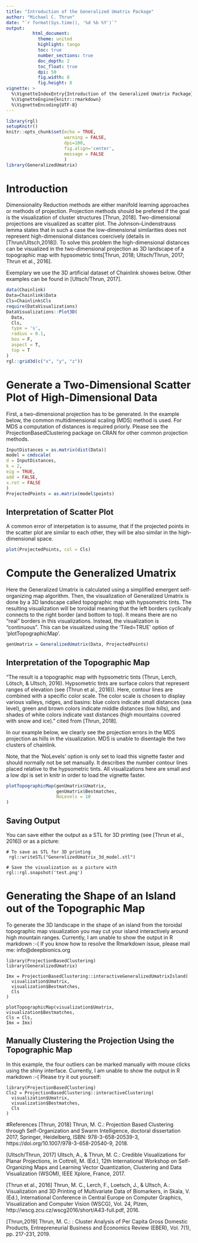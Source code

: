 ---
title: "Introduction of the Generalized Umatrix Package"
author: "Michael C. Thrun"
date: "`r format(Sys.time(), '%d %b %Y')`"
output: 
          html_document:
            theme: united
            highlight: tango 
            toc: true
            number_sections: true
            doc_depth: 2
            toc_float: true
            dpi: 50
            fig.width: 8
            fig.height: 8
vignette: >
  %\VignetteIndexEntry{Introduction of the Generalized Umatrix Package}
  %\VignetteEngine{knitr::rmarkdown}
  %\VignetteEncoding{UTF-8}
---
```{r setup, include=FALSE}
library(rgl)
setupKnitr()
knitr::opts_chunk$set(echo = TRUE,
                      warning = FALSE,
                      dpi=100,
                      fig.align='center',
                      message = FALSE
                      )
library(GeneralizedUmatrix)
```

# Introduction
Dimensionality Reduction methods are either manifold learning approaches or methods of projection. Projection methods should be prefered if the goal is the visualization of cluster structures [Thrun, 2018]. Two-dimensional projections are visualized as scatter plot. The Johnson–Lindenstrauss lemma states that in such a case the low-dimensional similarities does not represent high-dimensional distances coercively (details in [Thrun/Ultsch,2018]). To solve this problem the high-dimensional distances can be visualized in the two-dimensional projection as 3D landscape of a topographic map with hypsometric tints[Thrun, 2018; Ultsch/Thrun, 2017; Thrun  et al., 2016].

Exemplary we use the 3D artificial dataset of Chainlink showes below. Other examples can be found in [Ultsch/Thrun, 2017].

```{r testgl, webgl=TRUE, fig.width=6,fig.height = 6,fig.keep="none"}
data(Chainlink)
Data=Chainlink$Data
Cls=Chainlink$Cls
require(DataVisualizations)
DataVisualizations::Plot3D(
  Data,
  Cls,
  type = 's',
  radius = 0.1,
  box = F,
  aspect = T,
  top = T
)
rgl::grid3d(c("x", "y", "z"))
```
# Generate a Two-Dimensional Scatter Plot of High-Dimensional Data
First, a two-dimensional projection has to be generated. In the example below, the common multidimensional scaling (MDS) method is used. For MDS a computation of distances is required priorly. Please see the ProjectionBasedClustering package on CRAN for other common projection methods.

```{r, fig.width=1,fig.height = 1,fig.show='hide'}
InputDistances = as.matrix(dist(Data))
model = cmdscale(
d = InputDistances,
k = 2,
eig = TRUE,
add = FALSE,
x.ret = FALSE
)
ProjectedPoints = as.matrix(model$points)
```

## Interpretation of Scatter Plot
A common error of interpetation is to assume, that if the projected points in the scatter plot are similar to each other, they will be also similar in the high-dimensional space.

```{r, fig.width=6,fig.height = 6,fig.keep='first'}
plot(ProjectedPoints, col = Cls)
```

# Compute the Generalized Umatrix
Here the Generalized Umatrix is calculated using a simplified emergent self-organizing map algorithm. Then, the visualization of Generalized Umatrix is done by a 3D landscape called topographic map with hypsometric tints. 
The resulting visualization will be toroidal meaning that the left borders cyclically connects to the right border (and bottom to top). It means there are no "real" borders in this visualizations. Instead, the visualization is "continuous". This can be visualized using the 'Tiled=TRUE' option of 'plotTopographicMap'.

```{r,results=FALSE,fig.show='hide',fig.keep="none"}
genUmatrix = GeneralizedUmatrix(Data, ProjectedPoints)
```

## Interpretation of the Topographic Map
"The result is a topographic map with hypsometric tints (Thrun, Lerch, Lötsch, & Ultsch, 2016). Hypsometric tints are surface colors  that represent ranges of elevation (see (Thrun et al., 2016)). Here, contour lines are combined with a specific color scale. The color scale is chosen to display various valleys, ridges, and basins: blue colors indicate small distances (sea level), green and brown colors indicate middle distances (low hills), and shades of white colors  indicate vast distances (high mountains covered with snow and ice)." cited from [Thrun, 2018].

In our example below, we clearly see the projection errors in the MDS projection as hills in the visualization. MDS is unable to disentagle the two clusters of chainlink. 

Note, that the 'NoLevels' option is only set to load this vignette faster and should normally not be set manually. It describes the number contour lines placed relative to the hypsometric tints. All visualizations here are small and a low dpi is set in knitr in order to load the vignette faster.

```{r, fig.width=7,fig.height = 7,fig.keep='high',fig.show='asis', webgl=TRUE}
plotTopographicMap(genUmatrix$Umatrix, 
                   genUmatrix$Bestmatches, 
                   NoLevels = 10
)
```

## Saving Output
You can save either the output as a STL for 3D printing (see [Thrun et al., 2016]) or as a picture: 

```{}
# To save as STL for 3D printing
 rgl::writeSTL("GenerelizedUmatrix_3d_model.stl")

# Save the visualization as a picture with
rgl::rgl.snapshot('test.png')
```

# Generating the Shape of an Island out of the Topographic Map
To generate the 3D landscape in the shape of an island from the toroidal topographic map visualization you may cut your island interactively around high mountain ranges. Currently, I am unable to show the output in R markdown :-(
If you know how to resolve the Rmarkdown issue, please mail me: info@deepbionics.org

```{}
library(ProjectionBasedClustering)
library(GeneralizedUmatrix)

Imx = ProjectionBasedClustering::interactiveGeneralizedUmatrixIsland(
  visualization$Umatrix, 
  visualization$Bestmatches, 
  Cls
)

plotTopographicMap(visualization$Umatrix,
visualization$Bestmatches,
Cls = Cls,
Imx = Imx)
```

## Manually Clustering the Projection Using the Topographic Map
In this example, the four outliers can be marked manually with mouse clicks using the shiny interface. Currently, I am unable to show the output in R markdown :-(
Please try it out yourself:

```{}
library(ProjectionBasedClustering)
Cls2 = ProjectionBasedClustering::interactiveClustering(
  visualization$Umatrix, 
  visualization$Bestmatches, 
  Cls
)
```

#References
[Thrun, 2018]  Thrun, M. C.: Projection Based Clustering through Self-Organization and Swarm Intelligence, doctoral dissertation 2017, Springer, Heidelberg, ISBN: 978-3-658-20539-3, https://doi.org/10.1007/978-3-658-20540-9, 2018.

[Ultsch/Thrun, 2017]  Ultsch, A., & Thrun, M. C.: Credible Visualizations for Planar Projections, in Cottrell, M. (Ed.), 12th International Workshop on Self-Organizing Maps and Learning Vector Quantization, Clustering and Data Visualization (WSOM), IEEE Xplore, France, 2017.

[Thrun et al., 2016]  Thrun, M. C., Lerch, F., Loetsch, J., & Ultsch, A.: Visualization and 3D Printing of Multivariate Data of Biomarkers, in Skala, V. (Ed.), International Conference in Central Europe on Computer Graphics, Visualization and Computer Vision (WSCG), Vol. 24, Plzen, http://wscg.zcu.cz/wscg2016/short/A43-full.pdf, 2016.

[Thrun,2019] Thrun, M. C.: : Cluster Analysis of Per Capita Gross Domestic Products, Entrepreneurial Business and Economics Review (EBER), Vol. 7(1), pp. 217-231, 2019. 